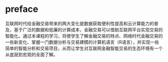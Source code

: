 # preface #

互联网时代给金融交易带来的两大变化是数据获取便利性提高和云计算能力的普及，基于广泛的数据和低廉的计算成本，金融交易可以借助互联网平台实现交易的智能化。通过本课程的学习，将使学生了解金融交易的特点、网络时代金融交易的一些新变化、掌握一门数据分析与交易建模的计算机语言（R语言），并实现一些简单的智能分析和交易项目，从而让学生对互联网金融智能交易的生态环境有一个从底层到宏观的全面了解。
